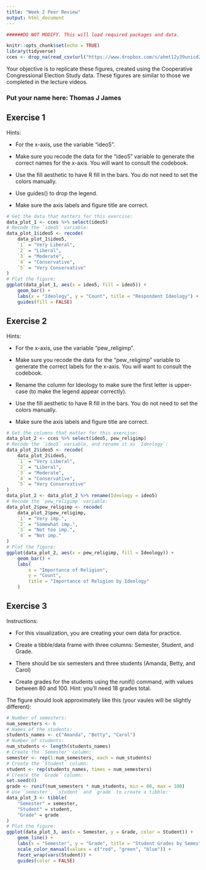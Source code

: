 ---
title: "Week 2 Peer Review"
output: html_document
---

```{r setup, include=FALSE}

######DO NOT MODIFY. This will load required packages and data.

knitr::opts_chunk$set(echo = TRUE)
library(tidyverse)
cces <- drop_na(read_csv(url("https://www.dropbox.com/s/ahmt12y39unicd2/cces_sample_coursera.csv?raw=1")))
```

Your objective is to replicate these figures, created using the Cooperative Congressional Election Study data. These figures are similar to those we completed in the lecture videos.

### Put your name here: Thomas J James



## Exercise 1

Hints:

* For the x-axis, use the variable "ideo5".

* Make sure you recode the data for the "ideo5" variable to generate the correct names for the x-axis. You will want to consult the codebook.

* Use the fill aesthetic to have R fill in the bars. You do not need to set the colors manually.

* Use guides() to drop the legend.

* Make sure the axis labels and figure title are correct.


```{r exercise1,echo=FALSE}
# Get the data that matters for this exercise:
data_plot_1 <- cces %>% select(ideo5)
# Recode the `ideo5` variable:
data_plot_1$ideo5 <- recode(
    data_plot_1$ideo5,
    `1` = "Very Liberal",
    `2` = "Liberal",
    `3` = "Moderate",
    `4` = "Conservative",
    `5` = "Very Conservative"
)
# Plot the figure:
ggplot(data_plot_1, aes(x = ideo5, fill = ideo5)) +
    geom_bar() +
    labs(x = "Ideology", y = "Count", title = "Respondent Ideology") +
    guides(fill = FALSE)
```

## Exercise 2

Hints:

* For the x-axis, use the variable "pew_religimp".

* Make sure you recode the data for the "pew_religimp" variable to generate the correct labels for the x-axis. You will want to consult the codebook.

* Rename the column for Ideology to make sure the first letter is upper-case (to make the legend appear correctly).

* Use the fill aesthetic to have R fill in the bars. You do not need to set the colors manually.

* Make sure the axis labels and figure title are correct.

```{r exercise2,echo=FALSE}
# Get the columns that matter for this exercise:
data_plot_2 <- cces %>% select(ideo5, pew_religimp)
# Recode the `ideo5` variable, and rename it as `Ideology`:
data_plot_2$ideo5 <- recode(
    data_plot_2$ideo5,
    `1` = "Very Liberal",
    `2` = "Liberal",
    `3` = "Moderate",
    `4` = "Conservative",
    `5` = "Very Conservative"
)
data_plot_2 <- data_plot_2 %>% rename(Ideology = ideo5)
# Recode the `pew_religimp` variable:
data_plot_2$pew_religimp <- recode(
    data_plot_2$pew_religimp,
    `1` = "Very imp.",
    `2` = "Somewhat imp.",
    `3` = "Not too imp.",
    `4` = "Not imp."
)
# Plot the figure:
ggplot(data_plot_2, aes(x = pew_religimp, fill = Ideology)) +
    geom_bar() +
    labs(
        x = "Importance of Religion",
        y = "Count",
        title = "Importance of Religion by Ideology"
    )
```

## Exercise 3

Instructions:

* For this visualization, you are creating your own data for practice.

* Create a tibble/data frame with three columns: Semester, Student, and Grade.

* There should be six semesters and three students (Amanda, Betty, and Carol)

* Create grades for the students using the runif() command, with values between 80 and 100. Hint: you'll need 18 grades total.

The figure should look approximately like this (your vaules will be slightly different):


```{r exercise3,echo=FALSE}
# Number of semesters:
num_semesters <- 6
# Names of the students:
students_names <- c("Amanda", "Betty", "Carol")
# Number of students:
num_students <- length(students_names)
# Create the `Semester` column:
semester <- rep(1:num_semesters, each = num_students)
# Create the `Student` column:
student <- rep(students_names, times = num_semesters)
# Create the `Grade` column:
set.seed(0)
grade <- runif(num_semesters * num_students, min = 80, max = 100)
# Use `semester`, `student` and `grade` to create a tibble:
data_plot_3 <- tibble(
    "Semester" = semester,
    "Student" = student,
    "Grade" = grade
)
# Plot the figure:
ggplot(data_plot_3, aes(x = Semester, y = Grade, color = Student)) +
    geom_line() +
    labs(x = "Semester", y = "Grade", title = "Student Grades by Semester") +
    scale_color_manual(values = c("red", "green", "blue")) +
    facet_wrap(vars(Student)) +
    guides(color = FALSE)
```
